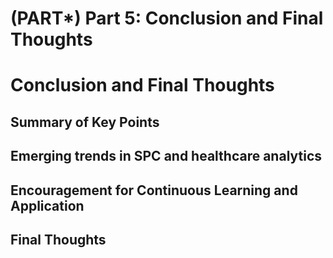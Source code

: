 # (PART\*) Part 5: Conclusion and Final Thoughts {-}


# Conclusion and Final Thoughts

## Summary of Key Points

## Emerging trends in SPC and healthcare analytics

## Encouragement for Continuous Learning and Application

## Final Thoughts
